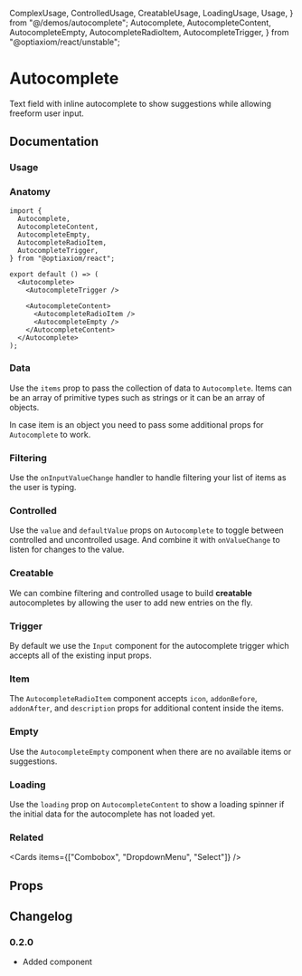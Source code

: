   ComplexUsage,
  ControlledUsage,
  CreatableUsage,
  LoadingUsage,
  Usage,
} from "@/demos/autocomplete";
  Autocomplete,
  AutocompleteContent,
  AutocompleteEmpty,
  AutocompleteRadioItem,
  AutocompleteTrigger,
} from "@optiaxiom/react/unstable";

# Autocomplete

Text field with inline autocomplete to show suggestions while allowing freeform user input.

## Documentation

### Usage

<Demo component={Usage} />

### Anatomy

```tsx
import {
  Autocomplete,
  AutocompleteContent,
  AutocompleteEmpty,
  AutocompleteRadioItem,
  AutocompleteTrigger,
} from "@optiaxiom/react";

export default () => (
  <Autocomplete>
    <AutocompleteTrigger />

    <AutocompleteContent>
      <AutocompleteRadioItem />
      <AutocompleteEmpty />
    </AutocompleteContent>
  </Autocomplete>
);
```

### Data

Use the `items` prop to pass the collection of data to `Autocomplete`. Items can be an array of primitive types such as strings or it can be an array of objects.

In case item is an object you need to pass some additional props for `Autocomplete` to work.

<Demo component={ComplexUsage} />

### Filtering

Use the `onInputValueChange` handler to handle filtering your list of items as the user is typing.

<Demo component={ComplexUsage} />

### Controlled

Use the `value` and `defaultValue` props on `Autocomplete` to toggle between controlled and uncontrolled usage. And combine it with `onValueChange` to listen for changes to the value.

<Demo component={ControlledUsage} />

### Creatable

We can combine filtering and controlled usage to build **creatable** autocompletes by allowing the user to add new entries on the fly.

<Demo component={CreatableUsage} />

### Trigger

By default we use the `Input` component for the autocomplete trigger which accepts all of the existing input props.

### Item

The `AutocompleteRadioItem` component accepts `icon`, `addonBefore`, `addonAfter`, and `description` props for additional content inside the items.

<Demo component={ComplexUsage} />

### Empty

Use the `AutocompleteEmpty` component when there are no available items or suggestions.

<Demo component={ComplexUsage} />

### Loading

Use the `loading` prop on `AutocompleteContent` to show a loading spinner if the initial data for the autocomplete has not loaded yet.

<Demo component={LoadingUsage} />

### Related

<Cards items={["Combobox", "DropdownMenu", "Select"]} />

## Props

<PropsTable component={Autocomplete} />
<PropsTable component={AutocompleteTrigger} />
<PropsTable component={AutocompleteContent} />
<PropsTable component={AutocompleteRadioItem} />
<PropsTable component={AutocompleteEmpty} />

## Changelog

### 0.2.0

- Added component
